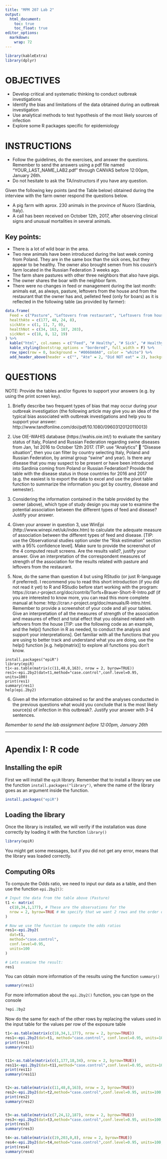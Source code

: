 ```yaml
---
title: "MPM 207 Lab 2"
output:
  html_document: 
    toc: true
    toc_float: true
editor_options: 
  markdown: 
    wrap: 72
---
```


```r
library(kableExtra)
library(dplyr)
```


# OBJECTIVES
  
  - Develop critical and systematic thinking to conduct outbreak investigations
  - Identify the bias and limitations of the data obtained during an outbreak investigation 
  - Use analytical methods to test hypothesis of the most likely sources of infection
  - Explore some R packages specific for epidemiology

# INSTRUCTIONS
  
  - Follow the guidelines, do the exercises, and answer the questions. Remember to send the answers using a pdf file named "YOUR_LAST_NAME_LAB2.pdf" through CANVAS before 12:00pm, January 26th.
  - Do not hesitate to ask the TA/instructors if you have any question.
  

Given the following key points (and the Table below) obtained during the interview with the farm owner respond the questions below.

  -	A pig farm with aprox. 230 animals in the province of Nuoro (Sardinia, Italy). 
  -	A call has been received on October 12th, 2017, after observing clinical signs and unusual mortalities in several animals. 

## Key points:
  
  - There is a lot of wild boar in the area.
  - Two new animals have been introduced during the last week coming from Poland. They are in the same box than the sick ones, but they appear to be healthy. The owner also brought semen from his cousin’s farm located in the Russian Federation 3 weeks ago.
  - The farm share pastures with other three neighbors that also have pigs.
  - The owner shares the boar with the neighbor farm.
  - There were no changes in feed or management during the last month: animals eat, as always, pasture, leftovers from the house and from the restaurant that the owner has and, pelleted feed (only for boars) as it is reflected in the following table (as provided by farmer):


```r
data.frame(
  Feed = c("Pasture", "Leftovers from restaurant", "Leftovers from house", "Pelleted feed"),
  healthAte = c(177, 48, 24, 8),
  sickAte = c(1, 11, 7, 0),
  healthNot = c(34, 163, 187, 203),
  sickNot = c(18, 8, 12, 19)
) %>% 
  kable("html", col.names = c("Feed", "# Healthy", "# Sick", "# Healthy", "# Sick")) %>% 
  kable_styling(bootstrap_options = "bordered", full_width = F) %>% 
  row_spec(row = 0, background = "#0060A0A0", color = "white") %>% 
  add_header_above(header = c("", "Ate" = 2, "Did NOT eat" = 2), background = "#0060A0A0", color = "white")
```


# QUESTIONS

NOTE: Provide the tables and/or figures to support your answers (e.g. by using the print screen key).

1.	Briefly describe two frequent types of bias that may occur during your outbreak investigation (the following article may give you an idea of the typical bias associated with outbreak investigations and help you to support your answer: http://www.tandfonline.com/doi/pdf/10.1080/09603120120110013)

2.	Use OIE-WAHIS database (https://wahis.oie.int/) to evaluate the sanitary status of Italy, Poland and Russian Federation regarding swine diseases from Jan, 1st 2016 to October 12th 2017. (TIP: use “Analytics”  “Disease situation”, then you can filter by country selecting Italy, Poland and Russian Federation, by animal group “swine” and year). Is there any disease that you may suspect to be present or have been introduced into Sardinia coming from Poland or Russian Federation? Provide the table with the disease status in those countries for 2016 and 2017 (e.g. the easiest is to export the data to excel and use the pivot table function to summarize the information you got by country, disease and semester).

3.	Considering the information contained in the table provided by the owner (above), which type of study design you may use to examine the potential association between the different types of feed and disease? Justify your answer.

4.	Given your answer in question 3, use WinEpi (http://www.winepi.net/uk/index.htm) to calculate the adequate measure of association between the different types of feed and disease. [TIP: use the Observational studies option under the “Risk estimation” section with a 95% confidence level]. Make sure to provide the screenshot of the 4 computed result screens. Are the results valid?, justify your answer. Give an interpretation of the correspondent measures of strength of the association for the results related with pasture and leftovers from the restaurant. 

5.	Now, do the same than question 4 but using RStudio (or just R-language if preferred). I recommend you to read this short introduction (if you did not read it yet) to R and RStudio before start working with the program: https://cran.r-project.org/doc/contrib/Torfs+Brauer-Short-R-Intro.pdf (if you are interested to know more, you can read this more complete manual at home: http://cran.r-project.org/doc/manuals/R-intro.html. Remember to provide a screenshot of your code and all your tables. Give an interpretation of all the measures of strength of the association and measures of effect and total effect that you obtained related with leftovers from the house [TIP: use the following code as an example, and the help() function in R as needed, to conduct the analysis and support your interpretations]. Get familiar with all the functions that you are using to better track and understand what you are doing, use the help() function [e.g. help(matrix)] to explore all functions you don’t know. 

```
install.packages("epiR")
library(epiR)
t1<-as.table(matrix(c(11,48,8,163), nrow = 2, byrow=TRUE))
res1<-epi.2by2(dat=t1,method="case.control",conf.level=0.95, units=100)
print(res1)
summary(res1)
help(epi.2by2)
```

6.	Given all the information obtained so far and the analyses conducted in the previous questions what would you conclude that is the most likely source(s) of infection in this outbreak?. Justify your answer with 3-4 sentences.

*Remember to send the lab assignment before 12:00pm, January 26th* 

_____________

# Apendix I: R code

## Installing the epiR

First we will install the `epiR` library. Remember that to install a library we use the function `install.packages("library")`, where the name of the library goes as an argument inside the function. 

```r
install.packages("epiR")
```

## Loading the library

Once the library is installed, we will verify if the installation was done correctly by loading it with the function `library()`

```r
library(epiR)
```

You might get some messages, but if you did not get any error, means that the library was loaded correctly.

## Computing ORs

To compute the Odds ratio, we need to input our data as a table, and then use the function `epi.2by2()`:

```r
# Input the data from the table above (Pasture)
t1 <- matrix(
  c(18,34,1,177), # These are the observations for the 
  nrow = 2, byrow=TRUE # We specify that we want 2 rows and the order of the input data
)

# Now we use the function to compute the odds ratios
res1<-epi.2by2(
  dat=t1, 
  method="case.control", 
  conf.level=0.95, 
  units=100
)

# Lets examine the result:
res1
```

You can obtain more information of the results using the function `summary()` 

```r
summary(res1)
```

For more information about the `epi.2by2()` function, you can type on the console

```r
?epi.2by2
```


Now do the same for each of the other rows by replacing the values used in the input table for the values per row of the exposure table

```r

t1<-as.table(matrix(c(18,34,1,177), nrow = 2, byrow=TRUE))
res1<-epi.2by2(dat=t1, method="case.control", conf.level=0.95, units=100)
print(res1)
summary(res1)


t11<-as.table(matrix(c(1,177,18,34), nrow = 2, byrow=TRUE))
res11<-epi.2by2(dat=t11,method="case.control",conf.level=0.95, units=100, homogeneity="breslow.day")
print(res11)
summary(res11)


t2<-as.table(matrix(c(11,48,8,163), nrow = 2, byrow=TRUE))
res2<-epi.2by2(dat=t2,method="case.control",conf.level=0.95, units=100, homogeneity="breslow.day")
print(res2)
summary(res2)


t3<-as.table(matrix(c(7,24,12,187), nrow = 2, byrow=TRUE))
res3<-epi.2by2(dat=t3,method="case.control",conf.level=0.95, units=100, homogeneity="breslow.day")
print(res3)
summary(res3)

t4<-as.table(matrix(c(19,203,0,8), nrow = 2, byrow=TRUE))
res4<-epi.2by2(dat=t4,method="case.control",conf.level=0.95, units=100, homogeneity="breslow.day")
print(res4)
summary(res4)
```


